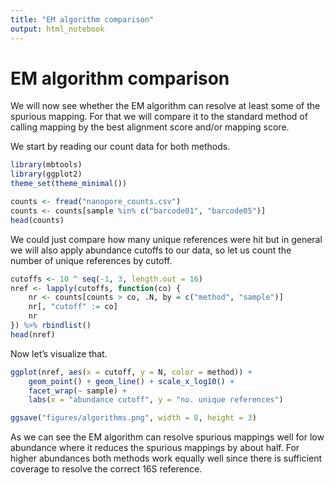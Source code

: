 ```yaml
---
title: "EM algorithm comparison"
output: html_notebook
---
```


# EM algorithm comparison

We will now see whether the EM algorithm can resolve at least some
of the spurious mapping. For that we will compare it to the standard method
of calling mapping by the best alignment score and/or mapping score.

We start by reading our count data for both methods.

```r
library(mbtools)
library(ggplot2)
theme_set(theme_minimal())

counts <- fread("nanopore_counts.csv")
counts <- counts[sample %in% c("barcode01", "barcode05")]
head(counts)
```

We could just compare how many unique references were hit but in general we will
also apply abundance cutoffs to our data, so let us count the number of unique references by cutoff.

```r
cutoffs <- 10 ^ seq(-1, 3, length.out = 16)
nref <- lapply(cutoffs, function(co) {
    nr <- counts[counts > co, .N, by = c("method", "sample")]
    nr[, "cutoff" := co]
    nr
}) %>% rbindlist()
head(nref)
```

Now let's visualize that.

```r
ggplot(nref, aes(x = cutoff, y = N, color = method)) + 
    geom_point() + geom_line() + scale_x_log10() +
    facet_wrap(~ sample) + 
    labs(x = "abundance cutoff", y = "no. unique references")

ggsave("figures/algorithms.png", width = 8, height = 3)
```

As we can see the EM algorithm can resolve spurious mappings well for low
abundance where it reduces the spurious mappings by about half. For higher abundances 
both methods work equally well since there is sufficient coverage to resolve the
correct 16S reference.
